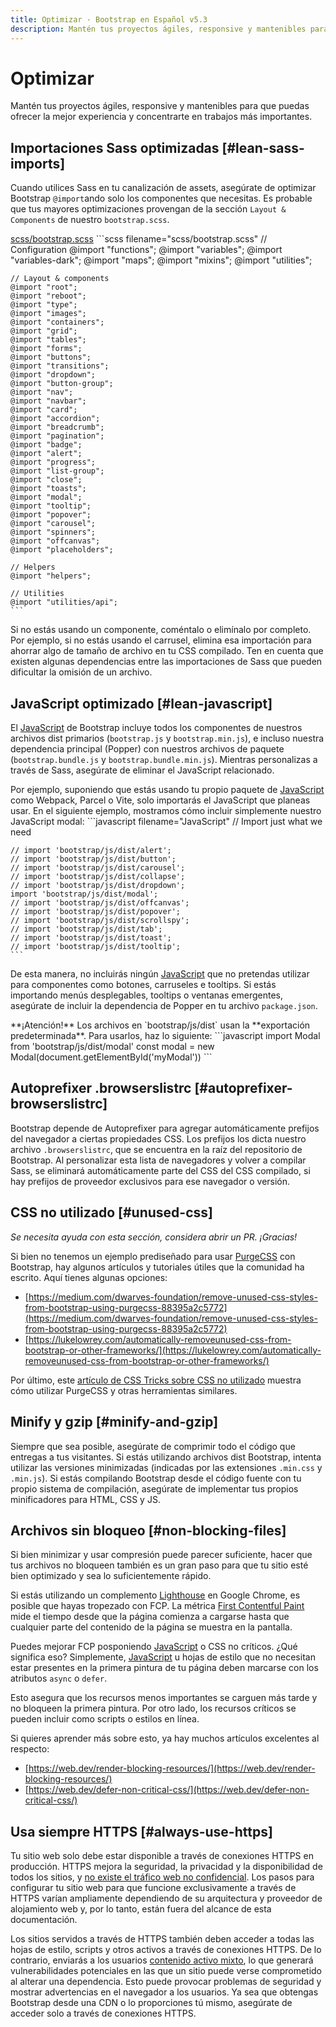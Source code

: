 ```yaml
---
title: Optimizar · Bootstrap en Español v5.3
description: Mantén tus proyectos ágiles, responsive y mantenibles para que puedas ofrecer la mejor experiencia y concentrarte en trabajos más importantes.
---
```


# Optimizar

Mantén tus proyectos ágiles, responsive y mantenibles para que puedas ofrecer la mejor experiencia y concentrarte en trabajos más importantes.

<MainBanner />

Importaciones Sass optimizadas [#lean-sass-imports]
----------------------------------------------------

Cuando utilices Sass en tu canalización de assets, asegúrate de optimizar Bootstrap `@import`ando solo los componentes que necesitas. Es probable que tus mayores optimizaciones provengan de la sección `Layout & Components` de nuestro `bootstrap.scss`.

[scss/bootstrap.scss](https://github.com/twbs/bootstrap/blob/v5.3.2/scss/bootstrap.scss)
    ```scss filename="scss/bootstrap.scss"
    // Configuration
    @import "functions";
    @import "variables";
    @import "variables-dark";
    @import "maps";
    @import "mixins";
    @import "utilities";
    
    // Layout & components
    @import "root";
    @import "reboot";
    @import "type";
    @import "images";
    @import "containers";
    @import "grid";
    @import "tables";
    @import "forms";
    @import "buttons";
    @import "transitions";
    @import "dropdown";
    @import "button-group";
    @import "nav";
    @import "navbar";
    @import "card";
    @import "accordion";
    @import "breadcrumb";
    @import "pagination";
    @import "badge";
    @import "alert";
    @import "progress";
    @import "list-group";
    @import "close";
    @import "toasts";
    @import "modal";
    @import "tooltip";
    @import "popover";
    @import "carousel";
    @import "spinners";
    @import "offcanvas";
    @import "placeholders";
    
    // Helpers
    @import "helpers";
    
    // Utilities
    @import "utilities/api";
    ```

Si no estás usando un componente, coméntalo o elimínalo por completo. Por ejemplo, si no estás usando el carrusel, elimina esa importación para ahorrar algo de tamaño de archivo en tu CSS compilado. Ten en cuenta que existen algunas dependencias entre las importaciones de Sass que pueden dificultar la omisión de un archivo.

JavaScript optimizado [#lean-javascript]
--------------------------------------------------------------------------

El [JavaScript](https://esdocu.dev/javascript) de Bootstrap incluye todos los componentes de nuestros archivos dist primarios (`bootstrap.js` y `bootstrap.min.js`), e incluso nuestra dependencia principal (Popper) con nuestros archivos de paquete (`bootstrap.bundle.js` y `bootstrap.bundle.min.js`). Mientras personalizas a través de Sass, asegúrate de eliminar el JavaScript relacionado.

Por ejemplo, suponiendo que estás usando tu propio paquete de [JavaScript](https://esdocu.dev/javascript) como Webpack, Parcel o Vite, solo importarás el JavaScript que planeas usar. En el siguiente ejemplo, mostramos cómo incluir simplemente nuestro JavaScript modal:
    ```javascript filename="JavaScript"
    // Import just what we need
    
    // import 'bootstrap/js/dist/alert';
    // import 'bootstrap/js/dist/button';
    // import 'bootstrap/js/dist/carousel';
    // import 'bootstrap/js/dist/collapse';
    // import 'bootstrap/js/dist/dropdown';
    import 'bootstrap/js/dist/modal';
    // import 'bootstrap/js/dist/offcanvas';
    // import 'bootstrap/js/dist/popover';
    // import 'bootstrap/js/dist/scrollspy';
    // import 'bootstrap/js/dist/tab';
    // import 'bootstrap/js/dist/toast';
    // import 'bootstrap/js/dist/tooltip';
    ```

De esta manera, no incluirás ningún [JavaScript](https://esdocu.dev/javascript) que no pretendas utilizar para componentes como botones, carruseles e tooltips. Si estás importando menús desplegables, tooltips o ventanas emergentes, asegúrate de incluir la dependencia de Popper en tu archivo `package.json`.

<Callout type="info" emoji="">
**¡Atención!** Los archivos en `bootstrap/js/dist` usan la **exportación predeterminada**. Para usarlos, haz lo siguiente:
    ```javascript
    import Modal from 'bootstrap/js/dist/modal'
    const modal = new Modal(document.getElementById('myModal'))
    ```
</Callout>

Autoprefixer .browserslistrc [#autoprefixer-browserslistrc]
------------------------------------------------------------

Bootstrap depende de Autoprefixer para agregar automáticamente prefijos del navegador a ciertas propiedades CSS. Los prefijos los dicta nuestro archivo `.browserslistrc`, que se encuentra en la raíz del repositorio de Bootstrap. Al personalizar esta lista de navegadores y volver a compilar Sass, se eliminará automáticamente parte del CSS del CSS compilado, si hay prefijos de proveedor exclusivos para ese navegador o versión.

CSS no utilizado [#unused-css]
-------------------------------

_Se necesita ayuda con esta sección, considera abrir un PR. ¡Gracias!_

Si bien no tenemos un ejemplo prediseñado para usar [PurgeCSS](https://github.com/FullHuman/purgecss) con Bootstrap, hay algunos artículos y tutoriales útiles que la comunidad ha escrito. Aquí tienes algunas opciones:

* [https://medium.com/dwarves-foundation/remove-unused-css-styles-from-bootstrap-using-purgecss-88395a2c5772](https://medium.com/dwarves-foundation/remove-unused-css-styles-from-bootstrap-using-purgecss-88395a2c5772)
* [https://lukelowrey.com/automatically-removeunused-css-from-bootstrap-or-other-frameworks/](https://lukelowrey.com/automatically-removeunused-css-from-bootstrap-or-other-frameworks/)

Por último, este [artículo de CSS Tricks sobre CSS no utilizado](https://css-tricks.com/how-do-you-remove-unused-css-from-a-site/) muestra cómo utilizar PurgeCSS y otras herramientas similares.

Minify y gzip [#minify-and-gzip]
---------------------------------

Siempre que sea posible, asegúrate de comprimir todo el código que entregas a tus visitantes. Si estás utilizando archivos dist Bootstrap, intenta utilizar las versiones minimizadas (indicadas por las extensiones `.min.css` y `.min.js`). Si estás compilando Bootstrap desde el código fuente con tu propio sistema de compilación, asegúrate de implementar tus propios minificadores para HTML, CSS y JS.

<ContentSuggestion />

Archivos sin bloqueo [#non-blocking-files]
-------------------------------------------

Si bien minimizar y usar compresión puede parecer suficiente, hacer que tus archivos no bloqueen también es un gran paso para que tu sitio esté bien optimizado y sea lo suficientemente rápido.

Si estás utilizando un complemento [Lighthouse](https://developer.chrome.com/docs/lighthouse/overview/) en Google Chrome, es posible que hayas tropezado con FCP. La métrica [First Contentful Paint](https://web.dev/fcp/) mide el tiempo desde que la página comienza a cargarse hasta que cualquier parte del contenido de la página se muestra en la pantalla.

Puedes mejorar FCP posponiendo [JavaScript](https://esdocu.dev/javascript) o CSS no críticos. ¿Qué significa eso? Simplemente, [JavaScript](https://esdocu.dev/javascript) u hojas de estilo que no necesitan estar presentes en la primera pintura de tu página deben marcarse con los atributos `async` o `defer`.

Esto asegura que los recursos menos importantes se carguen más tarde y no bloqueen la primera pintura. Por otro lado, los recursos críticos se pueden incluir como scripts o estilos en línea.

Si quieres aprender más sobre esto, ya hay muchos artículos excelentes al respecto:

* [https://web.dev/render-blocking-resources/](https://web.dev/render-blocking-resources/)
* [https://web.dev/defer-non-critical-css/](https://web.dev/defer-non-critical-css/)

Usa siempre HTTPS [#always-use-https]
--------------------------------------

Tu sitio web solo debe estar disponible a través de conexiones HTTPS en producción. HTTPS mejora la seguridad, la privacidad y la disponibilidad de todos los sitios, y [no existe el tráfico web no confidencial](https://https.cio.gov/everything/). Los pasos para configurar tu sitio web para que funcione exclusivamente a través de HTTPS varían ampliamente dependiendo de su arquitectura y proveedor de alojamiento web y, por lo tanto, están fuera del alcance de esta documentación.

Los sitios servidos a través de HTTPS también deben acceder a todas las hojas de estilo, scripts y otros activos a través de conexiones HTTPS. De lo contrario, enviarás a los usuarios [contenido activo mixto](https://developer.mozilla.org/en-US/docs/Web/Security/Mixed_content), lo que generará vulnerabilidades potenciales en las que un sitio puede verse comprometido al alterar una dependencia. Esto puede provocar problemas de seguridad y mostrar advertencias en el navegador a los usuarios. Ya sea que obtengas Bootstrap desde una CDN o lo proporciones tú mismo, asegúrate de acceder solo a través de conexiones HTTPS.
